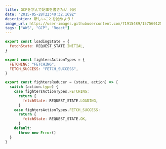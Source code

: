 ```yaml
---
title: GCPを学んで記事を書きたい（仮）
date: "2015-05-28T22:40:32.169Z"
description: 新しいことを始めよう！
image_url: https://user-images.githubusercontent.com/71915489/157560125-a15e5e25-6d1e-4077-ab8b-30055e3d397a.png
tags: ["AWS", "GCP", "React"]
---
```


```js
export const loadingState = {
  fetchState: REQUEST_STATE.INITIAL,
}

export const fightersActionTypes = {
  FETCHING: "FETCHING",
  FETCH_SUCCESS: "FETCH_SUCCESS",
}

export const fightersReducer = (state, action) => {
  switch (action.type) {
    case fightersActionTypes.FETCHING:
      return {
        fetchState: REQUEST_STATE.LOADING,
      }
    case fightersActionTypes.FETCH_SUCCESS:
      return {
        fetchState: REQUEST_STATE.OK,
      }
    default:
      throw new Error()
  }
}
```

